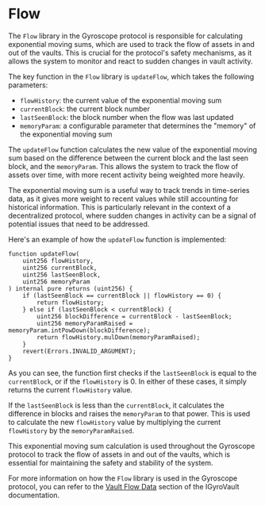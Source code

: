 
# Flow

The `Flow` library in the Gyroscope protocol is responsible for calculating exponential moving sums, which are used to track the flow of assets in and out of the vaults. This is crucial for the protocol's safety mechanisms, as it allows the system to monitor and react to sudden changes in vault activity.

The key function in the `Flow` library is `updateFlow`, which takes the following parameters:

- `flowHistory`: the current value of the exponential moving sum
- `currentBlock`: the current block number
- `lastSeenBlock`: the block number when the flow was last updated
- `memoryParam`: a configurable parameter that determines the "memory" of the exponential moving sum

The `updateFlow` function calculates the new value of the exponential moving sum based on the difference between the current block and the last seen block, and the `memoryParam`. This allows the system to track the flow of assets over time, with more recent activity being weighted more heavily.

<Callout type="info">
The exponential moving sum is a useful way to track trends in time-series data, as it gives more weight to recent values while still accounting for historical information. This is particularly relevant in the context of a decentralized protocol, where sudden changes in activity can be a signal of potential issues that need to be addressed.
</Callout>

Here's an example of how the `updateFlow` function is implemented:

```solidity
function updateFlow(
    uint256 flowHistory,
    uint256 currentBlock,
    uint256 lastSeenBlock,
    uint256 memoryParam
) internal pure returns (uint256) {
    if (lastSeenBlock == currentBlock || flowHistory == 0) {
        return flowHistory;
    } else if (lastSeenBlock < currentBlock) {
        uint256 blockDifference = currentBlock - lastSeenBlock;
        uint256 memoryParamRaised = memoryParam.intPowDown(blockDifference);
        return flowHistory.mulDown(memoryParamRaised);
    }
    revert(Errors.INVALID_ARGUMENT);
}
```

As you can see, the function first checks if the `lastSeenBlock` is equal to the `currentBlock`, or if the `flowHistory` is 0. In either of these cases, it simply returns the current `flowHistory` value.

If the `lastSeenBlock` is less than the `currentBlock`, it calculates the difference in blocks and raises the `memoryParam` to that power. This is used to calculate the new `flowHistory` value by multiplying the current `flowHistory` by the `memoryParamRaised`.

This exponential moving sum calculation is used throughout the Gyroscope protocol to track the flow of assets in and out of the vaults, which is essential for maintaining the safety and stability of the system.

For more information on how the `Flow` library is used in the Gyroscope protocol, you can refer to the [Vault Flow Data](/core-contracts/igyro-vault#vault-flow-data) section of the IGyroVault documentation.